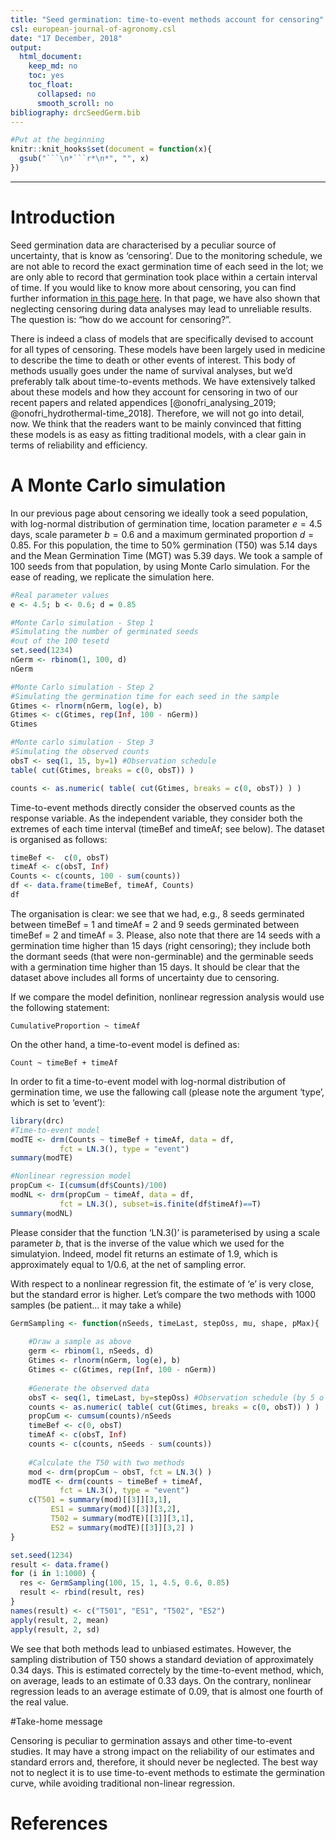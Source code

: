 ```yaml
---
title: "Seed germination: time-to-event methods account for censoring"
csl: european-journal-of-agronomy.csl
date: "17 December, 2018"
output:
  html_document:
    keep_md: no
    toc: yes
    toc_float:
      collapsed: no
      smooth_scroll: no
bibliography: drcSeedGerm.bib
---
```


```r
#Put at the beginning
knitr::knit_hooks$set(document = function(x){ 
  gsub("```\n*```r*\n*", "", x) 
})
```

---

# Introduction

Seed germination data are characterised by a peculiar source of uncertainty, that is know as 'censoring'. Due to the monitoring schedule, we are not able to record the exact germination time of each seed in the lot; we are only able to record that germination took place within a certain interval of time. If you would like to know more about censoring, you can find further information [in this page here](Censoring.html). In that page, we have also shown that neglecting censoring during data analyses may lead to unreliable results. The question is: "how do we account for censoring?".

There is indeed a class of models that are specifically devised to account for all types of censoring. These models have been largely used in medicine to describe the time to death or other events of interest. This body of methods usually goes under the name of survival analyses, but we'd preferably talk about time-to-events methods. We have extensively talked about these models and how they account for censoring in two of our recent papers and related appendices [@onofri_analysing_2019; @onofri_hydrothermal-time_2018]. Therefore, we will not go into detail, now. We think that the readers want to be mainly convinced that fitting these models is as easy as fitting traditional models, with a clear gain in terms of reliability and efficiency.

# A Monte Carlo simulation

In our previous page about censoring we ideally took a seed population, with log-normal distribution of germination time, location parameter $e = 4.5$ days, scale parameter $b = 0.6$  and a maximum germinated proportion $d = 0.85$. For this population, the time to 50% germination (T50) was 5.14 days and the Mean Germination Time (MGT) was 5.39 days. We took a sample of 100 seeds from that population, by using Monte Carlo simulation. For the ease of reading, we replicate the simulation here.



```r
#Real parameter values
e <- 4.5; b <- 0.6; d = 0.85

#Monte Carlo simulation - Step 1
#Simulating the number of germinated seeds
#out of the 100 tesetd
set.seed(1234)
nGerm <- rbinom(1, 100, d)
nGerm

#Monte Carlo simulation - Step 2
#Simulating the germination time for each seed in the sample
Gtimes <- rlnorm(nGerm, log(e), b)
Gtimes <- c(Gtimes, rep(Inf, 100 - nGerm))
Gtimes

#Monte carlo simulation - Step 3
#Simulating the observed counts
obsT <- seq(1, 15, by=1) #Observation schedule
table( cut(Gtimes, breaks = c(0, obsT)) )

counts <- as.numeric( table( cut(Gtimes, breaks = c(0, obsT)) ) )
```

Time-to-event methods directly consider the observed counts as the response variable. As the independent variable, they consider both the extremes of each time interval (timeBef and timeAf; see below). The dataset is organised as follows:

```r
timeBef <-  c(0, obsT)
timeAf <- c(obsT, Inf)
Counts <- c(counts, 100 - sum(counts))
df <- data.frame(timeBef, timeAf, Counts)
df
```


The organisation is clear: we see that we had, e.g., 8 seeds germinated between timeBef = 1 and timeAf = 2 and 9 seeds germinated between timeBef = 2 and timeAf = 3. Please, also note that there are 14 seeds with a germination time higher than 15 days (right censoring); they include both the dormant seeds (that were non-germinable) and the germinable seeds with a germination time higher than 15 days. It should be clear that the dataset above includes all forms of uncertainty due to censoring.

If we compare the model definition, nonlinear regression analysis would use the following statement:

```
CumulativeProportion ~ timeAf
```

On the other hand, a time-to-event model is defined as:

```
Count ~ timeBef + timeAf
```
In order to fit a time-to-event model with log-normal distribution of germination time, we use the fallowing call (please note the argument 'type', which is set to 'event'):

```r
library(drc)
#Time-to-event model
modTE <- drm(Counts ~ timeBef + timeAf, data = df, 
           fct = LN.3(), type = "event")
summary(modTE)

#Nonlinear regression model
propCum <- I(cumsum(df$Counts)/100)
modNL <- drm(propCum ~ timeAf, data = df, 
           fct = LN.3(), subset=is.finite(df$timeAf)==T)
summary(modNL)
```

Please consider that the function 'LN.3()' is parameterised by using a scale parameter $b$, that is the inverse of the value which we used for the simulatyion. Indeed, model fit returns an estimate of 1.9, which is approximately equal to $1/0.6$, at the net of sampling error.

With respect to a nonlinear regression fit, the estimate of 'e' is very close, but the standard error is higher. Let's compare the two methods with 1000 samples (be patient... it may take a while)

```r
GermSampling <- function(nSeeds, timeLast, stepOss, mu, shape, pMax){
    
    #Draw a sample as above
    germ <- rbinom(1, nSeeds, d)
    Gtimes <- rlnorm(nGerm, log(e), b)
    Gtimes <- c(Gtimes, rep(Inf, 100 - nGerm))
    
    #Generate the observed data
    obsT <- seq(1, timeLast, by=stepOss) #Observation schedule (by 5 o 2)
    counts <- as.numeric( table( cut(Gtimes, breaks = c(0, obsT)) ) )
    propCum <- cumsum(counts)/nSeeds
    timeBef <- c(0, obsT)
    timeAf <- c(obsT, Inf)
    counts <- c(counts, nSeeds - sum(counts))
    
    #Calculate the T50 with two methods
    mod <- drm(propCum ~ obsT, fct = LN.3() )
    modTE <- drm(counts ~ timeBef + timeAf, 
           fct = LN.3(), type = "event")
    c(T501 = summary(mod)[[3]][3,1],
         ES1 = summary(mod)[[3]][3,2],
         T502 = summary(modTE)[[3]][3,1],
         ES2 = summary(modTE)[[3]][3,2] )
}

set.seed(1234)
result <- data.frame()
for (i in 1:1000) {
  res <- GermSampling(100, 15, 1, 4.5, 0.6, 0.85)
  result <- rbind(result, res)
} 
names(result) <- c("T501", "ES1", "T502", "ES2")
apply(result, 2, mean)
apply(result, 2, sd)
```

We see that both methods lead to unbiased estimates. However, the sampling distribution of T50 shows a standard deviation of approximately 0.34 days. This is estimated correctely by the time-to-event method, which, on average, leads to an estimate of 0.33 days. On the contrary, nonlinear regression leads to an average estimate of 0.09, that is almost one fourth of the real value.

#Take-home message

Censoring is peculiar to germination assays and other time-to-event studies. It may have a strong impact on the reliability of our estimates and standard errors and, therefore, it should never be neglected. The best way not to neglect it is to use time-to-event methods to estimate the germination curve, while avoiding traditional non-linear regression. 



# References
